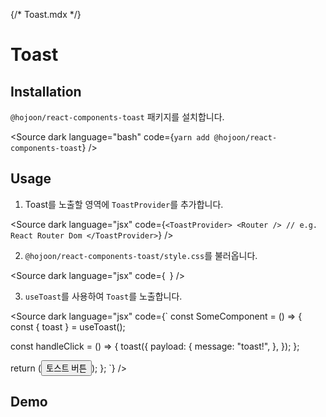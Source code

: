 {/* Toast.mdx */}



<Meta of={ToastStory} />

# Toast

## Installation

`@hojoon/react-components-toast` 패키지를 설치합니다.

<Source
  dark
  language="bash"
  code={`
    yarn add @hojoon/react-components-toast
  `}
/>

## Usage

1. Toast를 노출할 영역에 `ToastProvider`를 추가합니다.

<Source
  dark
  language="jsx"
  code={`
<ToastProvider>
  <Router /> // e.g. React Router Dom
</ToastProvider>
  `}
/>

2. `@hojoon/react-components-toast/style.css`를 불러옵니다.

<Source
  dark
  language="jsx"
  code={`
  `}
/>

3. `useToast`를 사용하여 `Toast`를 노출합니다.

<Source
  dark
  language="jsx"
  code={`
const SomeComponent = () => {
  const { toast } = useToast();
  
  const handleClick = () => {
    toast({
      payload: {
        message: "toast!",
      },
    });
  };

return (<Button onClick={handleClick}>토스트 버튼</Button>);
};
`} />

## Demo

<Story of={ToastStory.ToastStory} />
